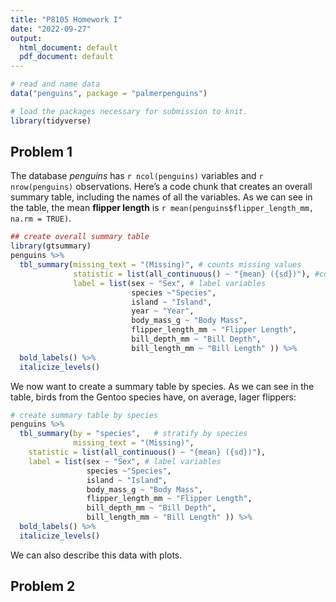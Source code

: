 ```yaml
---
title: "P8105 Homework I"
date: "2022-09-27"
output:
  html_document: default
  pdf_document: default
---
```


```r
# read and name data
data("penguins", package = "palmerpenguins")

# load the packages necessary for submission to knit.
library(tidyverse)

```

## Problem 1

The database _penguins_ has `r ncol(penguins)` variables and  `r nrow(penguins)` observations. Here's a code chunk that creates an overall summary table, including the names of all the variables. As we can see in the table, the mean **flipper length** is `r mean(penguins$flipper_length_mm, na.rm = TRUE)`.

```r

## create overall summary table
library(gtsummary)
penguins %>%
  tbl_summary(missing_text = "(Missing)", # counts missing values
              statistic = list(all_continuous() ~ "{mean} ({sd})"), #continuous variables
              label = list(sex ~ "Sex", # label variables
                           species ~"Species",
                           island ~ "Island",
                           year ~ "Year",
                           body_mass_g ~ "Body Mass",
                           flipper_length_mm ~ "Flipper Length",
                           bill_depth_mm ~ "Bill Depth",
                           bill_length_mm ~ "Bill Length" )) %>%
  bold_labels() %>%
  italicize_levels()
```

We now want to create a summary table by species. As we can see in the table, birds from the Gentoo species have, on average, lager flippers: 

```r

# create summary table by species 
penguins %>%  
  tbl_summary(by = "species",   # stratify by species
              missing_text = "(Missing)",
    statistic = list(all_continuous() ~ "{mean} ({sd})"),
    label = list(sex ~ "Sex", # label variables
                 species ~"Species",
                 island ~ "Island",
                 body_mass_g ~ "Body Mass",
                 flipper_length_mm ~ "Flipper Length",
                 bill_depth_mm ~ "Bill Depth",
                 bill_length_mm ~ "Bill Length" )) %>%
  bold_labels() %>% 
  italicize_levels() 

```



We can also describe this data with plots.


## Problem 2
